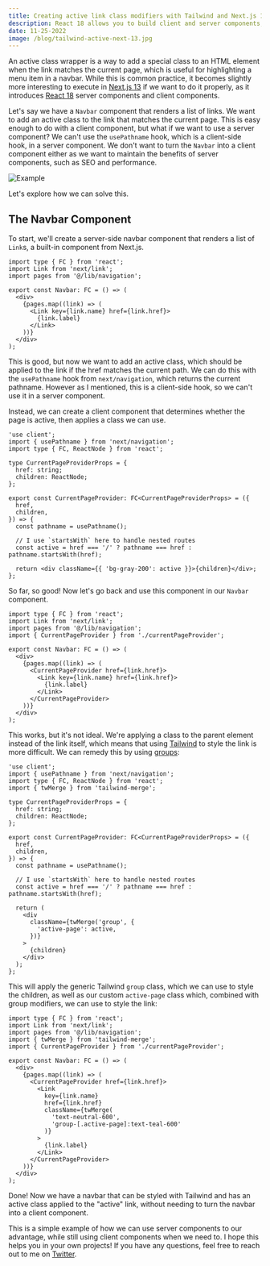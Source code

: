 ```yaml
---
title: Creating active link class modifiers with Tailwind and Next.js 13
description: React 18 allows you to build client and server components, which can be tricky for adding client-based styles to elements.
date: 11-25-2022
image: /blog/tailwind-active-next-13.jpg
---
```


An active class wrapper is a way to add a special class to an HTML element when the link matches the current page, which is useful for highlighting a menu item in a navbar. While this is common practice, it becomes slightly more interesting to execute in [Next.js 13](https://nextjs.org/blog/next-13) if we want to do it properly, as it introduces [React 18](https://reactjs.org/blog/2022/03/29/react-v18.html) server components and client components.

Let's say we have a `Navbar` component that renders a list of links. We want to add an active class to the link that matches the current page. This is easy enough to do with a client component, but what if we want to use a server component? We can't use the `usePathname` hook, which is a client-side hook, in a server component. We don't want to turn the `Navbar` into a client component either as we want to maintain the benefits of server components, such as SEO and performance.

![Example](/images/blog/currentPageProvider.png)

Let's explore how we can solve this.

## The Navbar Component

To start, we'll create a server-side navbar component that renders a list of `Link`s, a built-in component from Next.js.

```tsx title="navbar/index.tsx"
import type { FC } from 'react';
import Link from 'next/link';
import pages from '@/lib/navigation';

export const Navbar: FC = () => (
  <div>
    {pages.map((link) => (
      <Link key={link.name} href={link.href}>
        {link.label}
      </Link>
    ))}
  </div>
);
```

This is good, but now we want to add an active class, which should be applied to the link if the href matches the current path. We can do this with the `usePathname` hook from `next/navigation`, which returns the current pathname. However as I mentioned, this is a client-side hook, so we can't use it in a server component.

Instead, we can create a client component that determines whether the page is active, then applies a class we can use.

```tsx title="navbar/currentPageProvider.tsx"
'use client';
import { usePathname } from 'next/navigation';
import type { FC, ReactNode } from 'react';

type CurrentPageProviderProps = {
  href: string;
  children: ReactNode;
};

export const CurrentPageProvider: FC<CurrentPageProviderProps> = ({
  href,
  children,
}) => {
  const pathname = usePathname();

  // I use `startsWith` here to handle nested routes
  const active = href === '/' ? pathname === href : pathname.startsWith(href);

  return <div className={{ 'bg-gray-200': active }}>{children}</div>;
};
```

So far, so good! Now let's go back and use this component in our `Navbar` component.

```tsx title="navbar/index.tsx" {4,9,13}
import type { FC } from 'react';
import Link from 'next/link';
import pages from '@/lib/navigation';
import { CurrentPageProvider } from './currentPageProvider';

export const Navbar: FC = () => (
  <div>
    {pages.map((link) => (
      <CurrentPageProvider href={link.href}>
        <Link key={link.name} href={link.href}>
          {link.label}
        </Link>
      </CurrentPageProvider>
    ))}
  </div>
);
```

This works, but it's not ideal. We're applying a class to the parent element instead of the link itself, which means that using [Tailwind](https://tailwindcss.com/) to style the link is more difficult. We can remedy this by using [groups](https://tailwindcss.com/docs/hover-focus-and-other-states):

```tsx title="navbar/currentPageProvider.tsx" {4,22-24}
'use client';
import { usePathname } from 'next/navigation';
import type { FC, ReactNode } from 'react';
import { twMerge } from 'tailwind-merge';

type CurrentPageProviderProps = {
  href: string;
  children: ReactNode;
};

export const CurrentPageProvider: FC<CurrentPageProviderProps> = ({
  href,
  children,
}) => {
  const pathname = usePathname();

  // I use `startsWith` here to handle nested routes
  const active = href === '/' ? pathname === href : pathname.startsWith(href);

  return (
    <div
      className={twMerge('group', {
        'active-page': active,
      })}
    >
      {children}
    </div>
  );
};
```

This will apply the generic Tailwind `group` class, which we can use to style the children, as well as our custom `active-page` class which, combined with group modifiers, we can use to style the link:

```tsx title="navbar/index.tsx" {4,14-17}
import type { FC } from 'react';
import Link from 'next/link';
import pages from '@/lib/navigation';
import { twMerge } from 'tailwind-merge';
import { CurrentPageProvider } from './currentPageProvider';

export const Navbar: FC = () => (
  <div>
    {pages.map((link) => (
      <CurrentPageProvider href={link.href}>
        <Link
          key={link.name}
          href={link.href}
          className={twMerge(
            'text-neutral-600',
            'group-[.active-page]:text-teal-600'
          )}
        >
          {link.label}
        </Link>
      </CurrentPageProvider>
    ))}
  </div>
);
```

Done! Now we have a navbar that can be styled with Tailwind and has an active class applied to the "active" link, without needing to turn the navbar into a client component.

This is a simple example of how we can use server components to our advantage, while still using client components when we need to. I hope this helps you in your own projects! If you have any questions, feel free to reach out to me on [Twitter](https://twitter.com/haydenbleasel).
